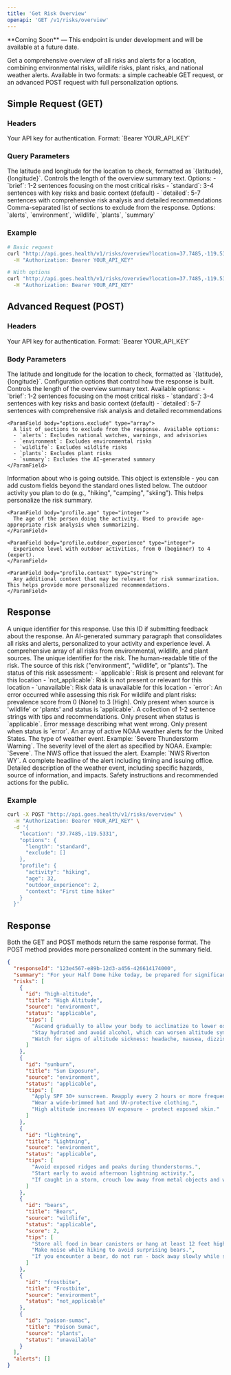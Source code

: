 ```yaml
---
title: 'Get Risk Overview'
openapi: 'GET /v1/risks/overview'
---
```


<Note type="warning">
  **Coming Soon** — This endpoint is under development and will be available at a future date.
</Note>

Get a comprehensive overview of all risks and alerts for a location, combining environmental risks, wildlife risks, plant risks, and national weather alerts. Available in two formats: a simple cacheable GET request, or an advanced POST request with full personalization options.

## Simple Request (GET)

### Headers

<ParamField header="Authorization" type="string" required>
  Your API key for authentication. Format: `Bearer YOUR_API_KEY`
</ParamField>

### Query Parameters

<ParamField query="location" type="string" required>
  The latitude and longitude for the location to check, formatted as `{latitude},{longitude}`.
</ParamField>

<ParamField query="length" type="string">
  Controls the length of the overview summary text. Options:
  - `brief`: 1-2 sentences focusing on the most critical risks
  - `standard`: 3-4 sentences with key risks and basic context (default)
  - `detailed`: 5-7 sentences with comprehensive risk analysis and detailed recommendations
</ParamField>

<ParamField query="exclude" type="string">
  Comma-separated list of sections to exclude from the response. Options: `alerts`, `environment`, `wildlife`, `plants`, `summary`
</ParamField>

### Example

```bash
# Basic request
curl "http://api.goes.health/v1/risks/overview?location=37.7485,-119.5331" \
  -H "Authorization: Bearer YOUR_API_KEY"

# With options
curl "http://api.goes.health/v1/risks/overview?location=37.7485,-119.5331&length=detailed&exclude=alerts" \
  -H "Authorization: Bearer YOUR_API_KEY"
```

## Advanced Request (POST)

### Headers

<ParamField header="Authorization" type="string" required>
  Your API key for authentication. Format: `Bearer YOUR_API_KEY`
</ParamField>

### Body Parameters

<ParamField body="location" type="string" required>
  The latitude and longitude for the location to check, formatted as `{latitude},{longitude}`.
</ParamField>

<ParamField body="options" type="object">
  Configuration options that control how the response is built.
  <Expandable title="options properties">
    <ParamField body="options.length" type="string">
      Controls the length of the overview summary text. Available options:
      - `brief`: 1-2 sentences focusing on the most critical risks
      - `standard`: 3-4 sentences with key risks and basic context (default)
      - `detailed`: 5-7 sentences with comprehensive risk analysis and detailed recommendations
    </ParamField>
    
    <ParamField body="options.exclude" type="array">
      A list of sections to exclude from the response. Available options:
      - `alerts`: Excludes national watches, warnings, and advisories
      - `environment`: Excludes environmental risks
      - `wildlife`: Excludes wildlife risks
      - `plants`: Excludes plant risks
      - `summary`: Excludes the AI-generated summary
    </ParamField>
  </Expandable>
</ParamField>

<ParamField body="profile" type="object">
  Information about who is going outside. This object is extensible - you can add custom fields beyond the standard ones listed below.
  <Expandable title="profile properties">
    <ParamField body="profile.activity" type="string">
      The outdoor activity you plan to do (e.g., "hiking", "camping", "skiing"). This helps personalize the risk summary.
    </ParamField>
    
    <ParamField body="profile.age" type="integer">
      The age of the person doing the activity. Used to provide age-appropriate risk analysis when summarizing.
    </ParamField>
    
    <ParamField body="profile.outdoor_experience" type="integer">
      Experience level with outdoor activities, from 0 (beginner) to 4 (expert).
    </ParamField>
    
    <ParamField body="profile.context" type="string">
      Any additional context that may be relevant for risk summarization. This helps provide more personalized recommendations.
    </ParamField>
  </Expandable>
</ParamField>

## Response

<ResponseField name="responseId" type="string">
  A unique identifier for this response. Use this ID if submitting feedback about the response.
</ResponseField>

<ResponseField name="summary" type="string">
  An AI-generated summary paragraph that consolidates all risks and alerts, personalized to your activity and experience level.
</ResponseField>

<ResponseField name="risks" type="array">
  A comprehensive array of all risks from environmental, wildlife, and plant sources.
  <Expandable title="child attributes">
    <ResponseField name="id" type="string">
      The unique identifier for the risk.
    </ResponseField>
    <ResponseField name="title" type="string">
      The human-readable title of the risk.
    </ResponseField>
    <ResponseField name="source" type="string">
      The source of this risk ("environment", "wildlife", or "plants").
    </ResponseField>
    <ResponseField name="status" type="enum">
      The status of this risk assessment:
      - `applicable`: Risk is present and relevant for this location
      - `not_applicable`: Risk is not present or relevant for this location  
      - `unavailable`: Risk data is unavailable for this location
      - `error`: An error occurred while assessing this risk
    </ResponseField>
    <ResponseField name="score" type="integer">
      For wildlife and plant risks: prevalence score from 0 (None) to 3 (High). Only present when source is 'wildlife' or 'plants' and status is `applicable`.
    </ResponseField>
    <ResponseField name="tips" type="array">
      A collection of 1-2 sentence strings with tips and recommendations. Only present when status is `applicable`.
    </ResponseField>
    <ResponseField name="error" type="string">
      Error message describing what went wrong. Only present when status is `error`.
    </ResponseField>
  </Expandable>
</ResponseField>

<ResponseField name="alerts" type="array">
  An array of active NOAA weather alerts for the United States.
  <Expandable title="child attributes">
    <ResponseField name="event" type="string">
      The type of weather event. Example: `Severe Thunderstorm Warning`.
    </ResponseField>
    <ResponseField name="severity" type="string">
      The severity level of the alert as specified by NOAA. Example: `Severe`.
    </ResponseField>
    <ResponseField name="senderName" type="string">
      The NWS office that issued the alert. Example: `NWS Riverton WY`.
    </ResponseField>
    <ResponseField name="headline" type="string">
      A complete headline of the alert including timing and issuing office.
    </ResponseField>
    <ResponseField name="description" type="string">
      Detailed description of the weather event, including specific hazards, source of information, and impacts.
    </ResponseField>
    <ResponseField name="instruction" type="string">
      Safety instructions and recommended actions for the public.
    </ResponseField>
  </Expandable>
</ResponseField>

### Example

```bash
curl -X POST "http://api.goes.health/v1/risks/overview" \
  -H "Authorization: Bearer YOUR_API_KEY" \
  -d '{
    "location": "37.7485,-119.5331",
    "options": {
      "length": "standard",
      "exclude": []
    },
    "profile": {
      "activity": "hiking",
      "age": 32,
      "outdoor_experience": 2,
      "context": "First time hiker"
    }
  }'
```

## Response

Both the GET and POST methods return the same response format. The POST method provides more personalized content in the summary field.

```json
{
  "responseId": "123e4567-e89b-12d3-a456-426614174000",
  "summary": "For your Half Dome hike today, be prepared for significant elevation gain and exposed terrain. The combination of high altitude, bear activity, and lightning risk requires careful planning. Start early and monitor weather conditions closely.",
  "risks": [
    {
      "id": "high-altitude",
      "title": "High Altitude",
      "source": "environment",
      "status": "applicable",
      "tips": [
        "Ascend gradually to allow your body to acclimatize to lower oxygen levels.",
        "Stay hydrated and avoid alcohol, which can worsen altitude symptoms.",
        "Watch for signs of altitude sickness: headache, nausea, dizziness, fatigue."
      ]
    },
    {
      "id": "sunburn",
      "title": "Sun Exposure",
      "source": "environment",
      "status": "applicable",
      "tips": [
        "Apply SPF 30+ sunscreen. Reapply every 2 hours or more frequently if sweating.",
        "Wear a wide-brimmed hat and UV-protective clothing.",
        "High altitude increases UV exposure - protect exposed skin."
      ]
    },
    {
      "id": "lightning",
      "title": "Lightning",
      "source": "environment",
      "status": "applicable",
      "tips": [
        "Avoid exposed ridges and peaks during thunderstorms.",
        "Start early to avoid afternoon lightning activity.",
        "If caught in a storm, crouch low away from metal objects and water."
      ]
    },
    {
      "id": "bears",
      "title": "Bears",
      "source": "wildlife",
      "status": "applicable",
      "score": 2,
      "tips": [
        "Store all food in bear canisters or hang at least 12 feet high.",
        "Make noise while hiking to avoid surprising bears.",
        "If you encounter a bear, do not run - back away slowly while speaking calmly."
      ]
    },
    {
      "id": "frostbite",
      "title": "Frostbite",
      "source": "environment",
      "status": "not_applicable"
    },
    {
      "id": "poison-sumac",
      "title": "Poison Sumac",
      "source": "plants",
      "status": "unavailable"
    }
  ],
  "alerts": []
}